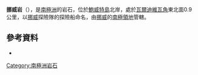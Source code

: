 {{coord|54|24|S|3|25|E|display=title}}

'''挪威岩'''（{{lang-nn|Norvegiabåen}}），是[[南極洲|南極洲]]的岩石，位於[[鮑威特島|鮑威特島]]北岸，處於[[瓦爾迪維瓦角|瓦爾迪維瓦角]]東北面0.9公里，以[[挪威|挪威]]探險隊的探險船命名，由[[挪威|挪威]]的[[南極領地|南極領地]]管轄。

==參考資料==
* {{usgs-gazetteer}}

{{Antarctica-geo-stub}}
[[Category:南極洲岩石|Category:南極洲岩石]]